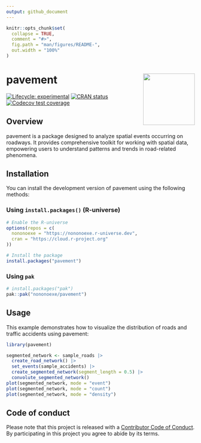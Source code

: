 ```yaml
---
output: github_document
---
```


<!-- README.md is generated from README.Rmd. Please edit that file -->

```r
knitr::opts_chunk$set(
  collapse = TRUE,
  comment = "#>",
  fig.path = "man/figures/README-",
  out.width = "100%"
)
```

# pavement <img src="man/figures/logo.png" align="right" width="138" />

<!-- badges: start -->
[![Lifecycle: experimental](https://img.shields.io/badge/lifecycle-experimental-orange.svg)](https://lifecycle.r-lib.org/articles/stages.html#experimental)
[![CRAN status](https://www.r-pkg.org/badges/version/pavement)](https://CRAN.R-project.org/package=pavement)
[![Codecov test coverage](https://codecov.io/gh/NONONOexe/pavement/branch/main/graph/badge.svg)](https://app.codecov.io/gh/NONONOexe/pavement?branch=main)
<!-- badges: end -->

## Overview

pavement is a package designed to analyze spatial events occurring on roadways. It provides comprehensive toolkit for working with spatial data, empowering users to understand patterns and trends in road-related phenomena.

## Installation

You can install the development version of pavement using the following methods:

### Using `install.packages()` (R-universe)

``` r
# Enable the R-universe
options(repos = c(
  nononoexe = "https://nononoexe.r-universe.dev",
  cran = "https://cloud.r-project.org"
))

# Install the package
install.packages("pavement")
```

### Using `pak`

``` r
# install.packages("pak")
pak::pak("nononoexe/pavement")
```

## Usage

This example demonstrates how to visualize the distribution of roads and traffic accidents using pavement:

```r
library(pavement)

segmented_network <- sample_roads |>
  create_road_network() |>
  set_events(sample_accidents) |>
  create_segmented_network(segment_length = 0.5) |>
  convolute_segmented_network()
plot(segmented_network, mode = "event")
plot(segmented_network, mode = "count")
plot(segmented_network, mode = "density")
```

## Code of conduct

Please note that this project is released with a [Contributor Code of Conduct](https://nononoexe.github.io/pavement/CODE_OF_CONDUCT.html).
By participating in this project you agree to abide by its terms.
